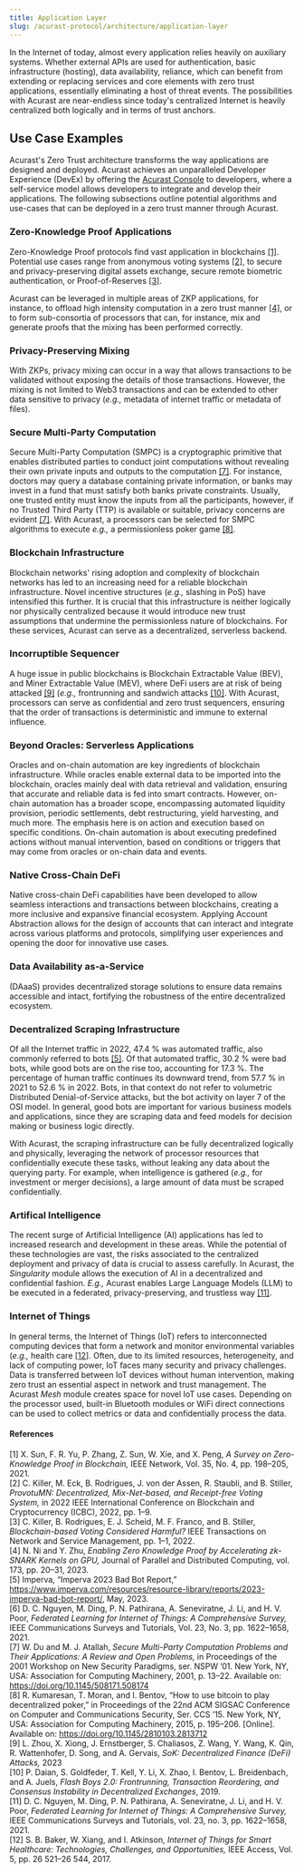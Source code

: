 ```yaml
---
title: Application Layer
slug: /acurast-protocol/architecture/application-layer
---
```



In the Internet of today, almost every application relies heavily on auxiliary systems. Whether external APIs are used for authentication, basic infrastructure (hosting), data availability, reliance, which can benefit from extending or replacing services and core elements with zero trust applications, essentially eliminating a host of threat events. The possibilities with Acurast are near-endless since today's centralized Internet is heavily centralized both logically and in terms of trust anchors.

## Use Case Examples

Acurast's Zero Trust architecture transforms the way applications are designed and deployed. Acurast achieves an unparalleled Developer Experience (DevEx) by offering the [Acurast Console](https://console.acurast.com) to developers, where a self-service model allows developers to integrate and develop their applications. The following subsections outline potential algorithms and use-cases that can be deployed in a zero trust manner through Acurast.

### Zero-Knowledge Proof Applications

Zero-Knowledge Proof protocols find vast application in blockchains [[1]](#references). Potential use cases range from anonymous voting systems [[2]](#references), to secure and privacy-preserving digital assets exchange, secure remote biometric authentication, or Proof-of-Reserves [[3]](#references).

Acurast can be leveraged in multiple areas of ZKP applications, for instance, to offload high intensity computation in a zero trust manner [[4]](#references), or to form sub-consortia of processors that can, for instance, mix and generate proofs that the mixing has been performed correctly.

### Privacy-Preserving Mixing

With ZKPs, privacy mixing can occur in a way that allows transactions to be validated without exposing the details of those transactions. However, the mixing is not limited to Web3 transactions and can be extended to other data sensitive to privacy (_e.g.,_ metadata of internet traffic or metadata of files).

### Secure Multi-Party Computation

Secure Multi-Party Computation (SMPC) is a cryptographic primitive that enables distributed parties to conduct joint computations without revealing their own private inputs and outputs to the computation [[7]](#references). For instance, doctors may query a database containing private information, or banks may invest in a fund that must satisfy both banks private constraints. Usually, one trusted entity must know the inputs from all the participants, however, if no Trusted Third Party (TTP) is available or suitable, privacy concerns are evident [[7]](#references). With Acurast, a processors can be selected for SMPC algorithms to execute _e.g.,_ a permissionless poker game [[8]](#references).

### Blockchain Infrastructure

Blockchain networks' rising adoption and complexity of blockchain networks has led to an increasing need for a reliable blockchain infrastructure. Novel incentive structures (_e.g.,_ slashing in PoS) have intensified this further. It is crucial that this infrastructure is neither logically nor physically centralized because it would introduce new trust assumptions that undermine the permissionless nature of blockchains. For these services, Acurast can serve as a decentralized, serverless backend.

### Incorruptible Sequencer

A huge issue in public blockchains is Blockchain Extractable Value (BEV), and Miner Extractable Value (MEV), where DeFi users are at risk of being attacked [[9]](#references) (_e.g.,_ frontrunning and sandwich attacks [[10]](#references). With Acurast, processors can serve as confidential and zero trust sequencers, ensuring that the order of transactions is deterministic and immune to external influence.

### Beyond Oracles: Serverless Applications

Oracles and on-chain automation are key ingredients of blockchain infrastructure. While oracles enable external data to be imported into the blockchain, oracles mainly deal with data retrieval and validation, ensuring that accurate and reliable data is fed into smart contracts. However, on-chain automation has a broader scope, encompassing automated liquidity provision, periodic settlements, debt restructuring, yield harvesting, and much more. The emphasis here is on action and execution based on specific conditions.
On-chain automation is about executing predefined actions without manual intervention, based on conditions or triggers that may come from oracles or on-chain data and events.

### Native Cross-Chain DeFi

Native cross-chain DeFi capabilities have been developed to allow seamless interactions and transactions between blockchains, creating a more inclusive and expansive financial ecosystem. Applying Account Abstraction allows for the design of accounts that can interact and integrate across various platforms and protocols, simplifying user experiences and opening the door for innovative use cases.

### Data Availability as-a-Service

(DAaaS) provides decentralized storage solutions to ensure data remains accessible and intact, fortifying the robustness of the entire decentralized ecosystem.

### Decentralized Scraping Infrastructure

Of all the Internet traffic in 2022, 47.4 % was automated traffic, also commonly referred to bots [[5]](#references). Of that automated traffic, 30.2 % were bad bots, while good bots are on the rise too, accounting for 17.3 %. The percentage of human traffic continues its downward trend, from 57.7 % in 2021 to 52.6 % in 2022. Bots, in that context do not refer to volumetric Distributed Denial-of-Service attacks, but the bot activity on layer 7 of the OSI model. In general, good bots are important for various business models and applications, since they are scraping data and feed models for decision making or business logic directly.

With Acurast, the scraping infrastructure can be fully decentralized logically and physically, leveraging the network of processor resources that confidentially execute these tasks, without leaking any data about the querying party. For example, when intelligence is gathered (_e.g.,_ for investment or merger decisions), a large amount of data must be scraped confidentially.

### Artifical Intelligence

The recent surge of Artificial Intelligence (AI) applications has led to increased research and development in these areas. While the potential of these technologies are vast, the risks associated to the centralized deployment and privacy of data is crucial to assess carefully. In Acurast, the _Singularity_ module allows the execution of AI in a decentralized and confidential fashion. _E.g.,_ Acurast enables Large Language Models (LLM) to be executed in a federated, privacy-preserving, and trustless way [[11]](#references).

### Internet of Things

In general terms, the Internet of Things (IoT) refers to interconnected computing devices that form a network and monitor environmental variables (_e.g.,_ health care [[12]](#references). Often, due to its limited resources, heterogeneity, and lack of computing power, IoT faces many security and privacy challenges. Data is transferred between IoT devices without human intervention, making zero trust an essential aspect in network and trust management. The Acurast _Mesh_ module creates space for novel IoT use cases. Depending on the processor used, built-in Bluetooth modules or WiFi direct connections can be used to collect metrics or data and confidentially process the data.

#### References

[1] X. Sun, F. R. Yu, P. Zhang, Z. Sun, W. Xie, and X. Peng, _A Survey on Zero-Knowledge Proof in Blockchain,_ IEEE Network, Vol. 35, No. 4, pp. 198–205, 2021.  
[2] C. Killer, M. Eck, B. Rodrigues, J. von der Assen, R. Staubli, and B. Stiller, _ProvotuMN: Decentralized, Mix-Net-based, and Receipt-free Voting System,_ in 2022 IEEE International Conference on Blockchain and Cryptocurrency (ICBC), 2022, pp. 1–9.  
[3] C. Killer, B. Rodrigues, E. J. Scheid, M. F. Franco, and B. Stiller, _Blockchain-based Voting Considered Harmful?_ IEEE Transactions on Network and Service Management, pp. 1–1, 2022.  
[4] N. Ni and Y. Zhu, _Enabling Zero Knowledge Proof by Accelerating zk-SNARK Kernels on GPU,_ Journal of Parallel and Distributed Computing, vol. 173, pp. 20–31, 2023.  
[5] Imperva, “Imperva 2023 Bad Bot Report,” https://www.imperva.com/resources/resource-library/reports/2023-imperva-bad-bot-report/, May, 2023.  
[6] D. C. Nguyen, M. Ding, P. N. Pathirana, A. Seneviratne, J. Li, and H. V. Poor, _Federated Learning for Internet of Things: A Comprehensive Survey,_ IEEE Communications Surveys and Tutorials, Vol. 23, No. 3, pp. 1622–1658, 2021.  
[7] W. Du and M. J. Atallah, _Secure Multi-Party Computation Problems and Their Applications: A Review and Open Problems,_ in Proceedings of the 2001 Workshop on New Security Paradigms, ser. NSPW ’01. New York, NY, USA: Association for Computing Machinery, 2001, p. 13–22. Available on: https://doi.org/10.1145/508171.508174  
[8] R. Kumaresan, T. Moran, and I. Bentov, “How to use bitcoin to play decentralized poker,” in Proceedings of the 22nd ACM SIGSAC Conference on Computer and Communications Security, Ser. CCS ’15. New York, NY, USA: Association for Computing Machinery, 2015, p. 195–206. [Online]. Available on: https://doi.org/10.1145/2810103.2813712  
[9] L. Zhou, X. Xiong, J. Ernstberger, S. Chaliasos, Z. Wang, Y. Wang, K. Qin, R. Wattenhofer, D. Song, and A. Gervais, _SoK: Decentralized Finance (DeFi) Attacks,_ 2023  
[10] P. Daian, S. Goldfeder, T. Kell, Y. Li, X. Zhao, I. Bentov, L. Breidenbach, and A. Juels, _Flash Boys 2.0: Frontrunning, Transaction Reordering, and Consensus Instability in Decentralized Exchanges_, 2019.  
[11] D. C. Nguyen, M. Ding, P. N. Pathirana, A. Seneviratne, J. Li, and H. V. Poor, _Federated Learning for Internet of Things: A Comprehensive Survey,_ IEEE Communications Surveys and Tutorials, vol. 23, no. 3, pp. 1622–1658, 2021.  
[12] S. B. Baker, W. Xiang, and I. Atkinson, _Internet of Things for Smart Healthcare: Technologies, Challenges, and Opportunities,_ IEEE Access, Vol. 5, pp. 26 521–26 544, 2017.
